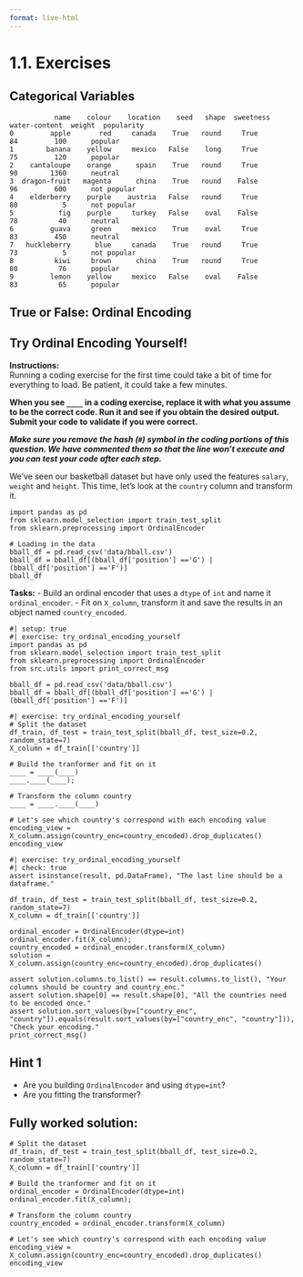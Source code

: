 ```yaml
---
format: live-html
---
```


<script src='../../src/quiz.js'></script>

# 1.1. Exercises

## Categorical Variables

```
           name    colour    location    seed   shape  sweetness   water-content  weight  popularity
0         apple       red     canada    True   round     True          84         100      popular
1        banana    yellow     mexico   False    long     True          75         120      popular
2    cantaloupe    orange      spain    True   round     True          90        1360      neutral
3  dragon-fruit   magenta      china    True   round    False          96         600      not popular
4    elderberry    purple    austria   False   round     True          80           5      not popular
5           fig    purple     turkey   False    oval    False          78          40      neutral
6         guava     green     mexico    True    oval     True          83         450      neutral
7   huckleberry      blue     canada    True   round     True          73           5      not popular
8          kiwi     brown      china    True   round     True          80          76      popular
9         lemon    yellow     mexico   False    oval    False          83          65      popular

```

<div id='mcq1'></div>
<script>
    generateQuiz(
        'mcq1',
        'Question 1',
        'What would be the unique values given to the categories in the <code>popularity</code> column, if we transformed it with ordinal encoding?',
        {
        '<code>[0, 1, 2, 3, 4, 5, 6, 7, 8, 9]</code>': 'There are multiples of some of these values',
        '<code>[0, 1, 2]</code>': '',
        '<code>[1, 2, 3]</code>': 'Do we start labeling at 1?',
        '<code>[0, 1, 2, 3]</code>': 'Do we have 4 unique values?',
        },
        '<code>[0, 1, 2]</code>',
    );
</script>

<div id='mcq2'></div>
<script>
    generateQuiz(
        'mcq2',
        'Question 2',
        'Does it make sense to be doing ordinal transformations on the <code>colour</code> column?',
        {
        'Yes': 'Is yellow more red than green?',
        'No': 'Good work!',
        },
        'No',
    );
</script>

## True or False: Ordinal Encoding

<div id='mcq3'></div>
<script>
    generateQuiz(
        'mcq3',
        'Question 1',
        'Whenever we have categorical values, we should use ordinal encoding.',
        {
        'True': 'Do all categorical features have an order? For example, if we had fruit, is a kiwi closer to a banana than a strawberry?',
        'False': '',
        },
        'False',
    );
</script>

<div id='mcq4'></div>
<script>
    generateQuiz(
        'mcq4',
        'Question 2',
        'If we include categorical values in our feature table, <code>sklearn</code> will throw an error.',
        {
        'True': '',
        'False': 'Do categorical variables make sense to <code>sklearn</code>?',
        },
        'True',
    );
</script>


## Try Ordinal Encoding Yourself!

**Instructions:**    
Running a coding exercise for the first time could take a bit of time for everything to load.  Be patient, it could take a few minutes. 

**When you see `____` in a coding exercise, replace it with what you assume to be the correct code.  Run it and see if you obtain the desired output.  Submit your code to validate if you were correct.**

_**Make sure you remove the hash (`#`) symbol in the coding portions of this question.  We have commented them so that the line won't execute and you can test your code after each step.**_

We've seen our basketball dataset but have only used the features `salary`, `weight` and `height`. This time, let's look at the `country` column and transform it. 

```pyodide
import pandas as pd
from sklearn.model_selection import train_test_split
from sklearn.preprocessing import OrdinalEncoder

# Loading in the data
bball_df = pd.read_csv('data/bball.csv')
bball_df = bball_df[(bball_df['position'] =='G') | (bball_df['position'] =='F')]
bball_df
```

**Tasks:**
- Build an ordinal encoder that uses a `dtype` of `int` and name it `ordinal_encoder`. 
- Fit on `X_column`, transform it and save the results in an object named `country_encoded`. 

```pyodide
#| setup: true
#| exercise: try_ordinal_encoding_yourself
import pandas as pd
from sklearn.model_selection import train_test_split
from sklearn.preprocessing import OrdinalEncoder
from src.utils import print_correct_msg

bball_df = pd.read_csv('data/bball.csv')
bball_df = bball_df[(bball_df['position'] =='G') | (bball_df['position'] =='F')]
```


```pyodide
#| exercise: try_ordinal_encoding_yourself
# Split the dataset
df_train, df_test = train_test_split(bball_df, test_size=0.2, random_state=7)
X_column = df_train[['country']]

# Build the tranformer and fit on it 
____ = ____(____)
____.____(____);

# Transform the column country
____ = ____.____(____)

# Let's see which country's correspond with each encoding value
encoding_view = X_column.assign(country_enc=country_encoded).drop_duplicates()
encoding_view
```

```pyodide
#| exercise: try_ordinal_encoding_yourself
#| check: true
assert isinstance(result, pd.DataFrame), "The last line should be a dataframe."

df_train, df_test = train_test_split(bball_df, test_size=0.2, random_state=7)
X_column = df_train[['country']]

ordinal_encoder = OrdinalEncoder(dtype=int)
ordinal_encoder.fit(X_column);
country_encoded = ordinal_encoder.transform(X_column)
solution = X_column.assign(country_enc=country_encoded).drop_duplicates()

assert solution.columns.to_list() == result.columns.to_list(), "Your columns should be country and country_enc."
assert solution.shape[0] == result.shape[0], "All the countries need to be encoded once."
assert solution.sort_values(by=["country_enc", "country"]).equals(result.sort_values(by=["country_enc", "country"])), "Check your encoding."
print_correct_msg()
```

:::: { .hint exercise="try_ordinal_encoding_yourself"}
::: { .callout-note collapse="false"}

## Hint 1

- Are you building `OrdinalEncoder` and using `dtype=int`?
- Are you fitting the transformer?

:::
::::

:::: { .solution exercise="try_ordinal_encoding_yourself" }
::: { .callout-tip collapse="false"}

## Fully worked solution:

```pyodide
# Split the dataset
df_train, df_test = train_test_split(bball_df, test_size=0.2, random_state=7)
X_column = df_train[['country']]

# Build the tranformer and fit on it 
ordinal_encoder = OrdinalEncoder(dtype=int)
ordinal_encoder.fit(X_column);

# Transform the column country
country_encoded = ordinal_encoder.transform(X_column)

# Let's see which country's correspond with each encoding value
encoding_view = X_column.assign(country_enc=country_encoded).drop_duplicates()
encoding_view
```

:::
::::

<br>

<div id='mcq5'></div>
<script>
    generateQuiz(
        'mcq5',
        'Question',
        'Which country corresponds with group 5?',
        {
        'USA': 'Maybe take a closer look?',
        'Croatia': '',
        'Greece': 'Maybe take a closer look?',
        'Egypt': 'Maybe take a closer look?',
        },
        'Croatia',
    );
</script>
